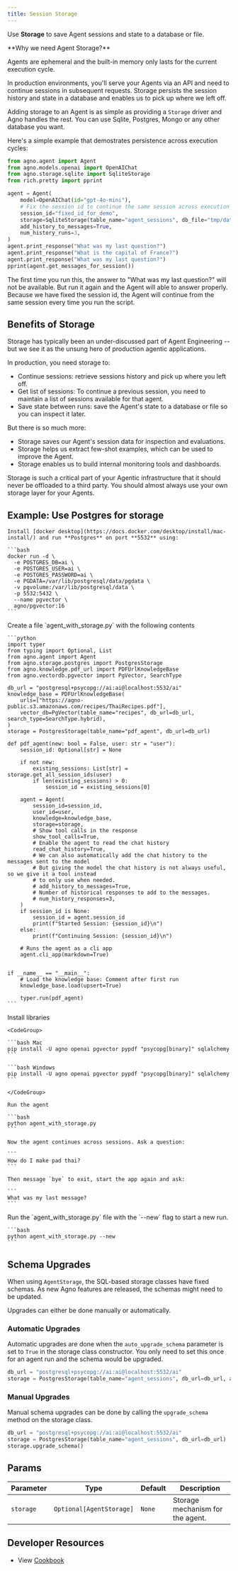 ```yaml
---
title: Session Storage
---
```


Use **Storage** to save Agent sessions and state to a database or file.

<Tip>
**Why we need Agent Storage?**

Agents are ephemeral and the built-in memory only lasts for the current execution cycle.

In production environments, you'll serve your Agents via an API and need to continue sessions in subsequent requests. Storage persists the session history and state in a database and enables us to pick up where we left off.
</Tip>

Adding storage to an Agent is as simple as providing a `Storage` driver and Agno handles the rest. You can use Sqlite, Postgres, Mongo or any other database you want.

Here's a simple example that demostrates persistence across execution cycles:

```python storage.py
from agno.agent import Agent
from agno.models.openai import OpenAIChat
from agno.storage.sqlite import SqliteStorage
from rich.pretty import pprint

agent = Agent(
    model=OpenAIChat(id="gpt-4o-mini"),
    # Fix the session id to continue the same session across execution cycles
    session_id="fixed_id_for_demo",
    storage=SqliteStorage(table_name="agent_sessions", db_file="tmp/data.db"),
    add_history_to_messages=True,
    num_history_runs=3,
)
agent.print_response("What was my last question?")
agent.print_response("What is the capital of France?")
agent.print_response("What was my last question?")
pprint(agent.get_messages_for_session())
```

The first time you run this, the answer to "What was my last question?" will not be available. But run it again and the Agent will able to answer properly. Because we have fixed the session id, the Agent will continue from the same session every time you run the script.

## Benefits of Storage

Storage has typically been an under-discussed part of Agent Engineering -- but we see it as the unsung hero of production agentic applications.

In production, you need storage to:

- Continue sessions: retrieve sessions history and pick up where you left off.
- Get list of sessions: To continue a previous session, you need to maintain a list of sessions available for that agent.
- Save state between runs: save the Agent's state to a database or file so you can inspect it later.

But there is so much more:

- Storage saves our Agent's session data for inspection and evaluations.
- Storage helps us extract few-shot examples, which can be used to improve the Agent.
- Storage enables us to build internal monitoring tools and dashboards.

<Warning>
Storage is such a critical part of your Agentic infrastructure that it should never be offloaded to a third party. You should almost always use your own storage layer for your Agents.
</Warning>

## Example: Use Postgres for storage

<Steps>
  <Step title="Run Postgres">

    Install [docker desktop](https://docs.docker.com/desktop/install/mac-install/) and run **Postgres** on port **5532** using:

    ```bash
    docker run -d \
      -e POSTGRES_DB=ai \
      -e POSTGRES_USER=ai \
      -e POSTGRES_PASSWORD=ai \
      -e PGDATA=/var/lib/postgresql/data/pgdata \
      -v pgvolume:/var/lib/postgresql/data \
      -p 5532:5432 \
      --name pgvector \
      agno/pgvector:16
    ```

  </Step>
  <Step title="Create an Agent with Storage">
    Create a file `agent_with_storage.py` with the following contents

    ```python
    import typer
    from typing import Optional, List
    from agno.agent import Agent
    from agno.storage.postgres import PostgresStorage
    from agno.knowledge.pdf_url import PDFUrlKnowledgeBase
    from agno.vectordb.pgvector import PgVector, SearchType

    db_url = "postgresql+psycopg://ai:ai@localhost:5532/ai"
    knowledge_base = PDFUrlKnowledgeBase(
        urls=["https://agno-public.s3.amazonaws.com/recipes/ThaiRecipes.pdf"],
        vector_db=PgVector(table_name="recipes", db_url=db_url, search_type=SearchType.hybrid),
    )
    storage = PostgresStorage(table_name="pdf_agent", db_url=db_url)

    def pdf_agent(new: bool = False, user: str = "user"):
        session_id: Optional[str] = None

        if not new:
            existing_sessions: List[str] = storage.get_all_session_ids(user)
            if len(existing_sessions) > 0:
                session_id = existing_sessions[0]

        agent = Agent(
            session_id=session_id,
            user_id=user,
            knowledge=knowledge_base,
            storage=storage,
            # Show tool calls in the response
            show_tool_calls=True,
            # Enable the agent to read the chat history
            read_chat_history=True,
            # We can also automatically add the chat history to the messages sent to the model
            # But giving the model the chat history is not always useful, so we give it a tool instead
            # to only use when needed.
            # add_history_to_messages=True,
            # Number of historical responses to add to the messages.
            # num_history_responses=3,
        )
        if session_id is None:
            session_id = agent.session_id
            print(f"Started Session: {session_id}\n")
        else:
            print(f"Continuing Session: {session_id}\n")

        # Runs the agent as a cli app
        agent.cli_app(markdown=True)


    if __name__ == "__main__":
        # Load the knowledge base: Comment after first run
        knowledge_base.load(upsert=True)

        typer.run(pdf_agent)
    ```

  </Step>
  <Step title="Run the agent">
    Install libraries

    <CodeGroup>

    ```bash Mac
    pip install -U agno openai pgvector pypdf "psycopg[binary]" sqlalchemy
    ```

    ```bash Windows
    pip install -U agno openai pgvector pypdf "psycopg[binary]" sqlalchemy
    ```

    </CodeGroup>

    Run the agent

    ```bash
    python agent_with_storage.py
    ```

    Now the agent continues across sessions. Ask a question:

    ```
    How do I make pad thai?
    ```

    Then message `bye` to exit, start the app again and ask:

    ```
    What was my last message?
    ```

  </Step>
  <Step title="Start a new run">
    Run the `agent_with_storage.py` file with the `--new` flag to start a new run.

    ```bash
    python agent_with_storage.py --new
    ```

  </Step>
</Steps>

## Schema Upgrades

When using `AgentStorage`, the SQL-based storage classes have fixed schemas. As new Agno features are released, the schemas might need to be updated.

Upgrades can either be done manually or automatically.

### Automatic Upgrades

Automatic upgrades are done when the `auto_upgrade_schema` parameter is set to `True` in the storage class constructor.
You only need to set this once for an agent run and the schema would be upgraded.

```python
db_url = "postgresql+psycopg://ai:ai@localhost:5532/ai"
storage = PostgresStorage(table_name="agent_sessions", db_url=db_url, auto_upgrade_schema=True)
```

### Manual Upgrades

Manual schema upgrades can be done by calling the `upgrade_schema` method on the storage class.

```python
db_url = "postgresql+psycopg://ai:ai@localhost:5532/ai"
storage = PostgresStorage(table_name="agent_sessions", db_url=db_url)
storage.upgrade_schema()
```

## Params

| Parameter | Type | Default | Description |
|-----------|------|---------|-------------|
| `storage` | `Optional[AgentStorage]` | `None` | Storage mechanism for the agent. |

 ## Developer Resources

- View [Cookbook](https://github.com/agno-agi/agno/tree/main/cookbook/storage)